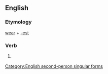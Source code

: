 ==English==

===Etymology===
[[wear]] + [[-est]]

===Verb===
{{infl|en|verb form}}

# {{archaic}} {{form of|Second-person singular simple present form of|wear}}

[[Category:English second-person singular forms]]